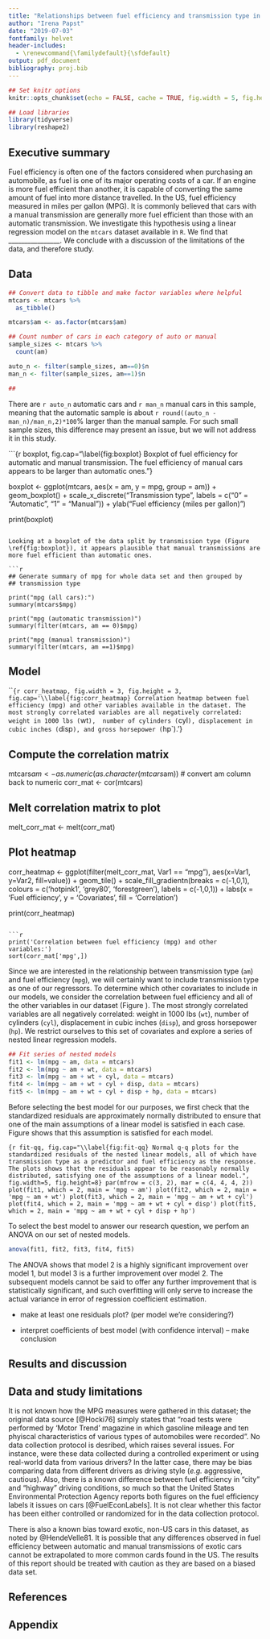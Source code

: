 ```yaml
---
title: "Relationships between fuel efficiency and transmission type in cars"
author: "Irena Papst"
date: "2019-07-03"
fontfamily: helvet
header-includes:
  - \renewcommand{\familydefault}{\sfdefault}
output: pdf_document
bibliography: proj.bib
---
```


```r

## Set knitr options
knitr::opts_chunk$set(echo = FALSE, cache = TRUE, fig.width = 5, fig.height = 4)

## Load libraries
library(tidyverse)
library(reshape2)
```

## Executive summary

Fuel efficiency is often one of the factors considered when purchasing an automobile, as fuel is one of its major operating costs of a car. If an engine is more fuel efficient than another, it is capable of converting the same amount of fuel into more distance travelled. In the US, fuel efficiency measured in miles per gallon (MPG). It is commonly believed that cars with a manual transmission are generally more fuel efficient than those with an automatic transmission. We investigate this hypothesis using a linear regression model on the `mtcars` dataset available in `R`. We find that ________________. We conclude with a discussion of the limitations of the data, and therefore study.

## Data

```r

## Convert data to tibble and make factor variables where helpful
mtcars <- mtcars %>%
  as_tibble()

mtcars$am <- as.factor(mtcars$am)
```

```r

## Count number of cars in each category of auto or manual
sample_sizes <- mtcars %>%
  count(am)

auto_n <- filter(sample_sizes, am==0)$n
man_n <- filter(sample_sizes, am==1)$n

## 
```

There are `r auto_n` automatic cars and `r man_n` manual cars in this sample, meaning that the automatic sample is about `r round((auto_n - man_n)/man_n,2)*100`% larger than the manual sample. For such small sample sizes, this difference may present an issue, but we will not address it in this study.

```{r boxplot, fig.cap="\\label{fig:boxplot} Boxplot of fuel efficiency for automatic and manual transmission. The fuel efficiency of manual cars appears to be larger than automatic ones."}

boxplot <- ggplot(mtcars, aes(x = am, y = mpg, group = am)) + 
  geom_boxplot() +
  scale_x_discrete("Transmission type",
    labels = c("0" = "Automatic", "1" = "Manual")) + 
  ylab("Fuel efficiency (miles per gallon)")

print(boxplot)
```

Looking at a boxplot of the data split by transmission type (Figure \ref{fig:boxplot}), it appears plausible that manual transmissions are more fuel efficient than automatic ones.

```r

## Generate summary of mpg for whole data set and then grouped by
## transmission type

print("mpg (all cars):")
summary(mtcars$mpg)

print("mpg (automatic transmission)")
summary(filter(mtcars, am == 0)$mpg)

print("mpg (manual transmission)")
summary(filter(mtcars, am ==1)$mpg)
```

## Model

```{r corr_heatmap, fig.width = 3, fig.height = 3, fig.cap='\\label{fig:corr_heatmap} Correlation heatmap between fuel efficiency (mpg) and other variables available in the dataset. The most strongly correlated variables are all negatively correlated: weight in 1000 lbs (`wt`),  number of cylinders (`cyl`), displacement in cubic inches (`disp`), and gross horsepower (`hp`).'}

## Compute the correlation matrix
mtcars$am <- as.numeric(as.character(mtcars$am))
  # convert am column back to numeric
corr_mat <- cor(mtcars)

## Melt correlation matrix to plot
melt_corr_mat <- melt(corr_mat)

## Plot heatmap
corr_heatmap <- ggplot(filter(melt_corr_mat, Var1 == "mpg"),
                       aes(x=Var1, y=Var2, fill=value)) +
  geom_tile() + 
  scale_fill_gradientn(breaks = c(-1,0,1),
                       colours = c('hotpink1', 'grey80', 
                                   'forestgreen'),
                       labels = c(-1,0,1)) +
  labs(x = 'Fuel efficiency',
       y = 'Covariates',
    fill = 'Correlation')

print(corr_heatmap)
```

```r
print('Correlation between fuel efficiency (mpg) and other variables:')
sort(corr_mat['mpg',])
```

Since we are interested in the relationship between transmission type (`am`) and fuel efficiency (`mpg`), we will certainly want to include transmission type as one of our regressors. To determine which other covariates to include in our models, we consider the correlation between fuel efficiency and all of the other variables in our dataset (Figure \ref{fig:corr_heatmap}). The most strongly correlated variables are all negatively correlated: weight in 1000 lbs (`wt`),  number of cylinders (`cyl`), displacement in cubic inches (`disp`), and gross horsepower (`hp`). We restrict ourselves to this set of covariates and explore a series of nested linear regression models.

```r

## Fit series of nested models
fit1 <- lm(mpg ~ am, data = mtcars)
fit2 <- lm(mpg ~ am + wt, data = mtcars)
fit3 <- lm(mpg ~ am + wt + cyl, data = mtcars)
fit4 <- lm(mpg ~ am + wt + cyl + disp, data = mtcars)
fit5 <- lm(mpg ~ am + wt + cyl + disp + hp, data = mtcars)
```

Before selecting the best model for our purposes, we first check that the standardized residuals are approximately normally distributed to ensure that one of the main assumptions of a linear model is satisfied in each case. Figure \ref{fig:fit-qq} shows that this assumption is satisfied for each model.

```{r fit-qq, fig.cap="\\label{fig:fit-qq} Normal q-q plots for the standardized residuals of the nested linear models, all of which have transmission type as a predictor and fuel efficiency as the response. The plots shows that the residuals appear to be reasonably normally distributed, satisfying one of the assumptions of a linear model.", fig.width=5, fig.height=8}
par(mfrow = c(3, 2), mar = c(4, 4, 4, 2))
plot(fit1, which = 2, main = 'mpg ~ am')
plot(fit2, which = 2, main = 'mpg ~ am + wt')
plot(fit3, which = 2, main = 'mpg ~ am + wt + cyl')
plot(fit4, which = 2, main = 'mpg ~ am + wt + cyl + disp')
plot(fit5, which = 2, main = 'mpg ~ am + wt + cyl + disp + hp')
```

To select the best model to answer our research question, we perfom an ANOVA on our set of nested models.

```r
anova(fit1, fit2, fit3, fit4, fit5)
```

The ANOVA shows that model 2 is a highly significant improvement over model 1, but model 3 is a further improvement over model 2. The subsequent models cannot be said to offer any further improvement that is statistically significant, and such overfitting will only serve to increase the actual variance in error of regression coefficient estimation.
  
* make at least one residuals plot? (per model we're considering?)

* interpret coefficients of best model (with confidence interval) -- make conclusion

## Results and discussion

## Data and study limitations

It is not known how the MPG measures were gathered in this dataset; the original data source [@Hocki76] simply states that "road tests were performed by 'Motor Trend' magazine in which gasoline mileage and ten phyiscal characteristics of various types of automobiles were recorded". No data collection protocol is desribed, which raises several issues. For instance, were these data collected during a controlled experiment or using real-world data from various drivers? In the latter case, there may be bias comparing data from different drivers as driving style (*e.g.* aggressive, cautious). Also, there is a known difference between fuel efficiency in "city" and "highway" driving conditions, so much so that the United States Environmental Protection Agency reports both figures on the fuel efficiency labels it issues on cars [@FuelEconLabels]. It is not clear whether this factor has been either controlled or randomized for in the data collection protocol.

There is also a known bias toward exotic, non-US cars in this dataset, as noted by @HendeVelle81. It is possible that any differences observed in fuel efficiency between automatic and manual transmissions of exotic cars cannot be extrapolated to more common cards found in the US. The results of this report should be treated with caution as they are based on a biased data set.

## References

<div id="refs"></div>

## Appendix
